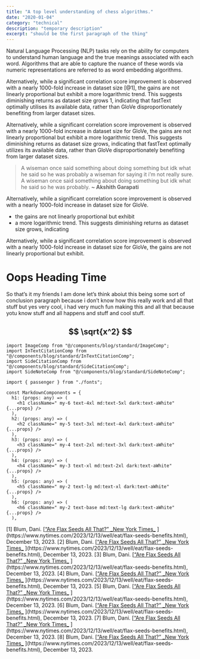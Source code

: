 ```yaml
---
title: "A top level understanding of chess algorithms."
date: "2020-01-04"
category: "technical"
description: "temporary description"
excerpt: "should be the first paragraph of the thing"
---
```


Natural Language Processing (NLP) tasks rely on the ability for computers to understand
human language and the true meanings associated with each word. Algorithms that are able
to capture the nuance of these words via numeric representations are referred to as word
embedding algorithms.

<ImageComp
  src="/blog/image.png"
  width={768}
  height={362.5}
  alt="test image"
  creds="https://www.wikipedia.org/"
  description="A diagram describing vectors and stuff"
  num={1}
/>

<SideNoteComp
  num={1}
  description="This is technically true but there is an issue with something else because of some other issue so we just unfortunately have to deal with that. sort of? i don’t really know? "
/>

Alternatively, while a significant correlation score improvement is observed with a nearly
1000-fold increase in dataset size <SideCitationComp>[@1]</SideCitationComp>, the gains are not linearly proportional but exhibit
a more logarithmic trend. This suggests diminishing returns as dataset size grows <CitationSuperscriptComp>1</CitationSuperscriptComp>, indicating
that fastText optimally utilises its available data, rather than GloVe disproportionately
benefiting from larger dataset sizes.

<InTextCitationComp
  type="paper"
  link="https://arxiv.org/abs/1706.03762"
  name="Attention is all you need"
  authors="Ashish Vaswani, Noam Shazeer, Niki Parmar, Jakob Uszkoreit, Llion Jones, Aidan N. Gomez, Lukasz Kaiser, Illia Polosukhin"
/>

Alternatively, while a significant correlation score improvement is observed with a nearly
1000-fold increase in dataset size for GloVe, the gains are not linearly proportional but exhibit
a more logarithmic trend. This suggests diminishing returns as dataset size grows, indicating
that fastText optimally utilizes its available data, rather than GloVe disproportionately
benefiting from larger dataset sizes.

> A wiseman once said something about doing something but idk what he said so he was probably a wiseman for saying it i’m not really sure. A wiseman once said something about doing something but idk what he said so he was probably. **~ Akshith Garapati**

Alternatively, while a significant correlation score improvement is observed with a nearly
1000-fold increase in dataset size for GloVe.

- the gains are not linearly proportional but exhibit
- a more logarithmic trend. This suggests diminishing returns as dataset size grows, indicating

Alternatively, while a significant correlation score improvement is observed with a nearly 1000-fold increase in dataset size for GloVe, the gains are not linearly proportional but exhibit.

# Oops Heading Time

So that’s it my friends I am done let’s think aboiut this being some sort of conclusion paragraph because i don’t know how this really work and all that stuff but yes very cool, i had very much fun making this and all that because yotu know stuff and all happens and stuff and cool stuff.

## $$ \sqrt{x^2} $$

```tsx
import ImageComp from "@/components/blog/standard/ImageComp";
import InTextCitationComp from "@/components/blog/standard/InTextCitationComp";
import SideCitationComp from "@/components/blog/standard/SideCitationComp";
import SideNoteComp from "@/components/blog/standard/SideNoteComp";

import { passenger } from "./fonts";

const MarkdownComponents = {
  h1: (props: any) => (
    <h1 className=" my-6 text-4xl md:text-5xl dark:text-aWhite" {...props} />
  ),
  h2: (props: any) => (
    <h2 className=" my-5 text-3xl md:text-4xl dark:text-aWhite" {...props} />
  ),
  h3: (props: any) => (
    <h3 className=" my-4 text-2xl md:text-3xl dark:text-aWhite" {...props} />
  ),
  h4: (props: any) => (
    <h4 className=" my-3 text-xl md:text-2xl dark:text-aWhite" {...props} />
  ),
  h5: (props: any) => (
    <h5 className=" my-2 text-lg md:text-xl dark:text-aWhite" {...props} />
  ),
  h6: (props: any) => (
    <h6 className=" my-2 text-base md:text-lg dark:text-aWhite" {...props} />
  ),
```

<BibliographyHolderComp>
  <BibliographyItemComp id="1">
    [1] Blum, Dani. [<u>“Are Flax Seeds All That?” _New York Times_</u>
    ](https://www.nytimes.com/2023/12/13/well/eat/flax-seeds-benefits.html), December
    13, 2023.
  </BibliographyItemComp>
  <BibliographyItemComp id="2">
    [2] Blum, Dani. [<u>“Are Flax Seeds All That?” _New York Times_</u>
    ](https://www.nytimes.com/2023/12/13/well/eat/flax-seeds-benefits.html), December
    13, 2023.
  </BibliographyItemComp>
  <BibliographyItemComp id="3">
    [3] Blum, Dani. [<u>“Are Flax Seeds All That?” _New York Times_</u>
    ](https://www.nytimes.com/2023/12/13/well/eat/flax-seeds-benefits.html), December
    13, 2023.
  </BibliographyItemComp>
  <BibliographyItemComp id="4">
    [4] Blum, Dani. [<u>“Are Flax Seeds All That?” _New York Times_</u>
    ](https://www.nytimes.com/2023/12/13/well/eat/flax-seeds-benefits.html), December
    13, 2023.
  </BibliographyItemComp>
  <BibliographyItemComp id="5">
    [5] Blum, Dani. [<u>“Are Flax Seeds All That?” _New York Times_</u>
    ](https://www.nytimes.com/2023/12/13/well/eat/flax-seeds-benefits.html), December
    13, 2023.
  </BibliographyItemComp>
  <BibliographyItemComp id="6">
    [6] Blum, Dani. [<u>“Are Flax Seeds All That?” _New York Times_</u>
    ](https://www.nytimes.com/2023/12/13/well/eat/flax-seeds-benefits.html), December
    13, 2023.
  </BibliographyItemComp>
  <BibliographyItemComp id="7">
    [7] Blum, Dani. [<u>“Are Flax Seeds All That?” _New York Times_</u>
    ](https://www.nytimes.com/2023/12/13/well/eat/flax-seeds-benefits.html), December
    13, 2023.
  </BibliographyItemComp>
  <BibliographyItemComp id="8">
    [8] Blum, Dani. [<u>“Are Flax Seeds All That?” _New York Times_</u>
    ](https://www.nytimes.com/2023/12/13/well/eat/flax-seeds-benefits.html), December
    13, 2023.
  </BibliographyItemComp>
</BibliographyHolderComp>
